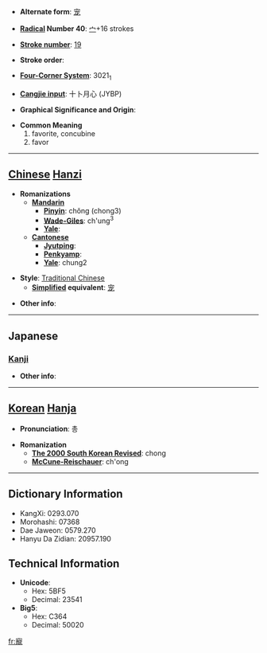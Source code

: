 * '''Alternate form''': [[宠]]

* '''[[Wiktionary:Chinese radical index| Radical]] Number 40''': [[Wiktionary:Chinese radical index 宀|宀]]+16 strokes

* '''[[Wiktionary:Chinese total strokes index|Stroke number]]''': [[Wiktionary:Chinese total strokes index 19|19]]

* '''Stroke order''': 

* '''[[Wiktionary:Chinese four corner index|Four-Corner System]]''': 3021<sub>1</sub>

* '''[[Wiktionary:Chinese Cangjie index|Cangjie input]]''': 十卜月心 (JYBP)

* '''Graphical Significance and Origin''': 

* '''Common Meaning'''
*#favorite, concubine
*# favor


----

== [[Chinese]] [[Hanzi]] ==

* '''Romanizations'''
** '''[[Mandarin]]'''
*** '''[[Pinyin]]''': chǒng (chong3)
*** '''[[Wade-Giles]]''': ch'ung<sup>3</sup>
*** '''[[Yale]]''': 
** '''[[Cantonese]]'''
*** '''[[Jyutping]]''':
*** '''[[Penkyamp]]''': 
*** '''[[Yale]]''': chung2

* '''Style''': [[Traditional Chinese]] 
** '''[[Simplified Chinese|Simplified]] equivalent''': [[宠]]

* '''Other info''': 

----

==Japanese==
===[[Kanji]]===
{{kanji|on readings=[[ちょう]] (chō)
|kun readings=[[めぐみ]] (megumi), [[めぐむ]] (megumu)
}}

* '''Other info''':  

----

== [[Korean]] [[Hanja]] ==

* '''Pronunciation''': 총

* '''Romanization'''
** '''[[The 2000 South Korean Revised Romanization|The 2000 South Korean Revised]]''': chong
** '''[[McCune-Reischauer]]''': ch'ong

----

== Dictionary Information ==

* KangXi: 0293.070
* Morohashi: 07368
* Dae Jaweon: 0579.270
* Hanyu Da Zidian: 20957.190

== Technical Information ==

* '''Unicode''':
** Hex: 5BF5
** Decimal: 23541
* '''Big5''':
** Hex: C364
** Decimal: 50020

[[fr:寵]]